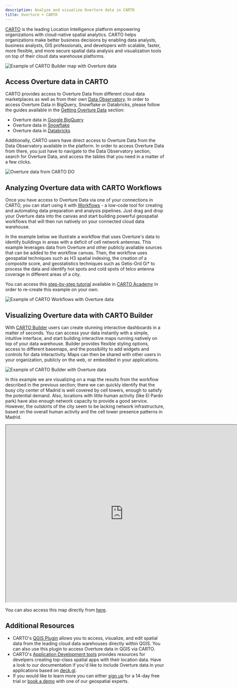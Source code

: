 ```yaml
---
description: Analyze and visualize Overture data in CARTO
title: Overture + CARTO
---
```


[CARTO](https://carto.com/) is the leading Location Intelligence platform empowering organizations with cloud-native spatial analytics. CARTO helps organizations make better business decisions by enabling data analysts, business analysts, GIS professionals, and developers with scalable, faster, more flexible, and more secure spatial data analysis and visualization tools on top of their cloud data warehouse platforms.

![Example of CARTO Builder map with Overture data](/img/examples/CARTO_overture_map.png)

## Access Overture data in CARTO

CARTO provides access to Overture Data from different cloud data marketplaces as well as from their own [Data Observatory](https://carto.com/spatial-data-catalog/browser). In order to access Overture Data in BigQuery, Snowflake or Databricks, please follow the guides available in the [Getting Overture Data](https://docs.overturemaps.org/getting-data/#13/47.6/-122.33/0/45) section:

- Overture data in [Google BigQuery](/getting-data/data-mirrors/bigquery/)
- Overture data in [Snowflake](/getting-data/data-mirrors/snowflake/)
- Overture data in [Databricks](/getting-data/data-mirrors/databricks/)

Additionally, CARTO users have direct access to Overture Data from the Data Observatory available in the platform. In order to access Overture Data from there, you just have to navigate to the Data Observatory section, search for Overture Data, and access the tables that you need in a matter of a few clicks.

![Overture data from CARTO DO](/img/examples/CARTO_DO.gif)

## Analyzing Overture data with CARTO Workflows

Once you have access to Overture Data via one of your connections in CARTO, you can start using it with [Workflows](https://carto.com/workflows) - a low-code tool for creating and automating data preparation and analysis pipelines. Just drag and drop your Overture data into the canvas and start building powerful geospatial workflows that will then run natively on your connected cloud data warehouse.

In the example below we illustrate a workflow that uses Overture's data to identify buildings in areas with a deficit of cell network antennas. This example leverages data from Overture and other publicly available sources that can be added to the workflow canvas. Then, the workflow uses geospatial techniques such as H3 spatial indexing, the creation of a composite score, and geostatistics techniques such as Getis-Ord Gi* to process the data and identify hot spots and cold spots of telco antenna coverage in different areas of a city.

You can access this [step-by-step tutorial](https://academy.carto.com/creating-workflows/step-by-step-tutorials/identify-buildings-in-areas-with-a-deficit-of-cell-network-antennas) available in [CARTO Academy](https://academy.carto.com/) in order to re-create this example on your own.

![Example of CARTO Workflows with Overture data](/img/examples/CARTO_Workflows.gif)

## Visualizing Overture data with CARTO Builder

With [CARTO Builder](https://carto.com/builder) users can create stunning interactive dashboards in a matter of seconds. You can access your data instantly with a simple, intuitive interface, and start building interactive maps running natively on top of your data warehouse. Builder provides flexible styling options, access to different basemaps, and the possibility to add widgets and controls for data interactivity. Maps can then be shared with other users in your organization, publicly on the web, or embedded in your applications.

![Example of CARTO Builder with Overture data](/img/examples/CARTO_Builder.gif)

In this example we are visualizing on a map the results from the workflow described in the previous section; there we can quickly identify that the busy city center of Madrid is well covered by cell towers, enough to satisfy the potential demand. Also, locations with little human activity (like El Pardo park) have also enough network capacity to provide a good service. However, the outskirts of the city seem to be lacking network infrastructure, based on the overall human activity and the cell tower presence patterns in Madrid.

<iframe width="740px" height="560px" src="https://clausa.app.carto.com/map/8b7754af-4810-471b-836c-d1b99742021c"></iframe>

You can also access this map directly from [here](https://clausa.app.carto.com/map/8b7754af-4810-471b-836c-d1b99742021c).

## Additional Resources

- CARTO's [QGIS Plugin](https://docs.carto.com/data-and-analysis/carto-qgis-plugin) allows you to access, visualize, and edit spatial data from the leading cloud data warehouses directly within QGIS. You can also use this plugin to access Overture data in QGIS via CARTO.
- CARTO's [Application Development tools](https://docs.carto.com/carto-for-developers/overview) provides resources for develpers creating top-class spatial apps with their location data. Have a look to our documentation if you'd like to include Overture data in your applications based on [deck.gl](https://deck.gl/).
- If you would like to learn more you can either [sign up](https://www.carto.com/signup) for a 14-day free trial or [book a demo](https://carto.com/request-live-demo) with one of our geospatial experts.
